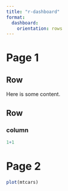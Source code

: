 ```yaml
---
title: "r-dashboard"
format:
  dashboard:
    orientation: rows
---
```


# Page 1

## Row

Here is some content.

## Row

### column

```r
1+1
```

# Page 2

```r
plot(mtcars)
```


